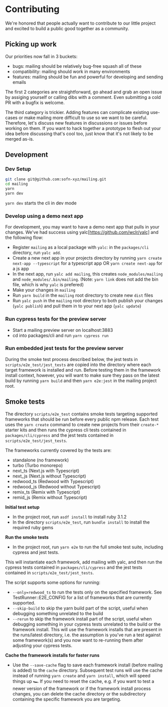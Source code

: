 # Contributing

We're honored that people actually want to contribute to our little project and excited to build a public good together as a community.

## Picking up work

Our priorities now fall in 3 buckets:

- bugs: mailing should be relatively bug-free squash all of these
- compatibility: mailing should work in many environments
- features: mailing should be fun and powerful for developing and sending emails

The first 2 categories are straightforward, go ahead and grab an open issue by assiging yourself or calling dibs with a comment. Even submitting a cold PR with a bugfix is welcome.

The third category is trickier. Adding features can complicate existing use-cases or make mailing more difficult to use so we want to be careful. Therefore, let's discuss new features in discussions or issues before working on them. If you want to hack together a prototype to flesh out your idea before discussing that's cool too, just know that it's not likely to be merged as-is.

## Development

### Dev Setup

```zsh
git clone git@github.com:sofn-xyz/mailing.git
cd mailing
yarn
yarn dev
```

`yarn dev` starts the cli in dev mode

### Develop using a demo next app

For development, you may want to have a demo next app that pulls in your changes. We've had success using yalc[https://github.com/wclr/yalc] and the following flow:

- Register `mailing` as a local package with `yalc`: in the `packages/cli` directory, run `yalc add`.
- Create a new next app in your projects directory by running `yarn create next-app --typescript` for a typescript app OR `yarn create next-app` for a js app
- In the next app, run `yalc add mailing`, this creates `node_modules/mailing` and `node_modules/.bin/mailing`. (Note: `yarn link` does not add the bin file, which is why `yalc` is prefered)
- Make your changes in `mailing`
- Run `yarn build` in the `mailing` root directory to create new `dist` files
- Run `yalc push` in the `mailing` root directory to both publish your changes (`yalc publish`) and pull them in to your next app (`yalc update`)

### Run cypress tests for the preview server

- Start a mailing preview server on localhost:3883
- cd into packages/cli and run `yarn cypress run`

### Run embedded jest tests for the preview server

During the smoke test process described below, the jest tests in `scripts/e2e_test/jest_tests` are copied into the directory where each target framework is installed and run. Before testing them in the framework install context, however, you will want to make sure they pass on the latest build by running `yarn build` and then `yarn e2e:jest` in the mailing project root.

## Smoke tests

The directory `scripts/e2e_test` contains smoke tests targeting supported frameworks that should be run before every public npm release. Each test uses the `yarn create` command to create new projects from their `create-*` starter kits and then runs the cypress cli tests contained in `packages/cli/cypress` and the jest tests contained in `scripts/e2e_test/jest_tests`.

The frameworks currently covered by the tests are:

- standalone (no framework)
- turbo (Turbo monorepo)
- next_ts (Next.js with Typescript)
- next_js (Next.js without Typescript)
- redwood_ts (Redwood with Typescript)
- redwood_js (Redwood without Typescript)
- remix_ts (Remix with Typescript)
- remid_js (Remix without Typescript)

**Initial test setup**

- In the project root, run `asdf install` to install ruby 3.1.2
- In the directory `scripts/e2e_test`, run `bundle install` to install the required ruby gems

**Run the smoke tests**

- In the project root, run `yarn e2e` to run the full smoke test suite, including cypress and jest tests.

This will instantiate each framework, add mailing with yalc, and then run the cypress tests contained in `packages/cli/cypress` and the jest tests contained in `scripts/e2e_test/jest_tests`.

The script supports some options for running:

- `--only=redwood_ts` to run the tests only on the specified framework. See TestRunner::E2E_CONFIG for a list of frameworks that are currently supported.
- `--skip-build` to skip the yarn build part of the script, useful when debugging something unrelated to the build
- `--rerun` to skip the framework install part of the script, useful when debugging something in your cypress tests unrelated to the build or the framework install. This will use the framework installs that are present in the runs/latest directory, i.e. the assumption is you've run a test against some framework(s) and you now want to re-running them after adjusting your cypress tests.

**Cache the framework installs for faster runs**

- Use the `--save-cache` flag to save each framework install (before mailing is added) to the `cache` directory. Subsequent test runs will use the cache instead of running `yarn create` and `yarn install`, which will speed things up 🏎 If you need to reset the cache, e.g. if you want to test a newer version of the framework or if the framework install process changes, you can delete the cache directory or the subdirectory containing the specific framework you are targeting.
